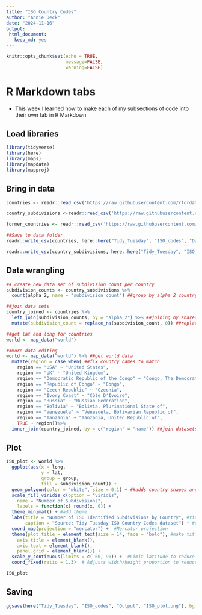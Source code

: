 ```yaml
---
title: "ISO Country Codes"
author: "Annie Deck"
date: "2024-11-16"
output: 
 html_document:
   keep_md: yes
---
```


```r
knitr::opts_chunk$set(echo = TRUE,
                      message=FALSE,
                      warning=FALSE)
```
# R Markdown tabs {.tabset}
* This week I learned how to make each of my subsections of code into their own tab in R Markdown

## Load libraries
```r
library(tidyverse)
library(here)
library(maps)
library(mapdata)
library(mapproj)

```

## Bring in data
```r
countries <- readr::read_csv('https://raw.githubusercontent.com/rfordatascience/tidytuesday/master/data/2024/2024-11-12/countries.csv')

country_subdivisions <-readr::read_csv('https://raw.githubusercontent.com/rfordatascience/tidytuesday/master/data/2024/2024-11-12/country_subdivisions.csv')

former_countries <- readr::read_csv('https://raw.githubusercontent.com/rfordatascience/tidytuesday/master/data/2024/2024-11-12/former_countries.csv')

##Save to data folder 
readr::write_csv(countries, here::here("Tidy_Tuesday", "ISO_codes", "Data", "countries.csv"))

readr::write_csv(country_subdivisions, here::here("Tidy_Tuesday", "ISO_codes", "Data", "country_subdivisions.csv"))

```

## Data wrangling 
```r
## create new data set of subdivision count per country
subdivision_counts <- country_subdivisions %>%
  count(alpha_2, name = "subdivision_count") ##group by alpha_2 country code

##join data sets
country_joined <- countries %>%
  left_join(subdivision_counts, by = "alpha_2") %>% ##joining by shared column alpha 2
  mutate(subdivision_count = replace_na(subdivision_count, 0)) ##replace NA values with 0 for countries with no subdivisions

##get lat and long for countries
world <- map_data("world")

##more data editing
world <- map_data("world") %>% ##get world data
  mutate(region = case_when( ##fix country names to match
    region == "USA" ~ "United States",
    region == "UK" ~ "United Kingdom",
    region == "Democratic Republic of the Congo" ~ "Congo, The Democratic Republic of the",
    region == "Republic of Congo" ~ "Congo",
    region == "Czech Republic" ~ "Czechia",
    region == "Ivory Coast" ~ "Côte D'Ivoire",
    region == "Russia" ~ "Russian Federation",
    region == "Bolivia" ~ "Bolivia, Plurinational State of",
    region == "Venezuela" ~ "Venezuela, Bolivarian Republic of",
    region == "Tanzania" ~ "Tanzania, United Republic of",
    TRUE ~ region))%>%
  inner_join(country_joined, by = c("region" = "name")) ##join datasets


```

## Plot 
```r
ISO_plot <- world %>%
  ggplot(aes(x = long, 
             y = lat, 
             group = group,
             fill = subdivision_count)) +
  geom_polygon(color = "white", size = 0.1) + ##adds country shapes and puts thin white line between them 
  scale_fill_viridis_c(option = "viridis",  
    name = "Number of Subdivisions",
    labels = function(x) round(x, 0)) +
  theme_minimal() + #add theme
  labs(title = "Number of ISO Identified Subdivisions by Country", #title
       caption = "Source: Tidy Tuesday ISO Country Codes dataset") + #caption
  coord_map(projection = "mercator") +  #Mercator projection
  theme(plot.title = element_text(size = 14, face = "bold"), #make title look nice
    axis.title = element_blank(),
    axis.text = element_blank(),
    panel.grid = element_blank()) +
  scale_y_continuous(limits = c(-60, 90)) +  #Limit latitude to reduce polar distortion
  coord_fixed(ratio = 1.3)  # Adjusts width/height proportion to reduce distortion 

ISO_plot
```

## Saving
```r
ggsave(here("Tidy_Tuesday", "ISO_codes", "Output", "ISO_plot.png"), bg = "white")
```

